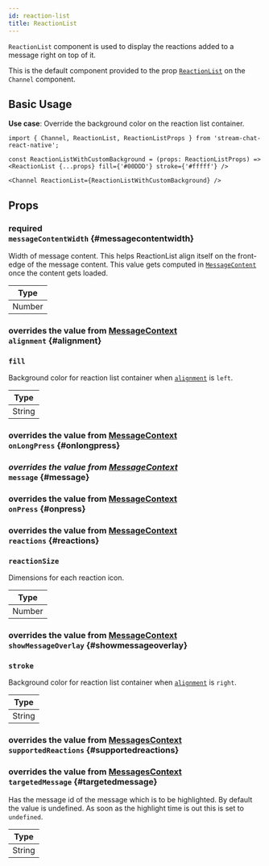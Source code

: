 ```yaml
---
id: reaction-list
title: ReactionList
---
```




`ReactionList` component is used to display the reactions added to a message right on top of it.

This is the default component provided to the prop [`ReactionList`](../../../ui-components/channel#reactionlist) on the `Channel` component.

## Basic Usage

**Use case**: Override the background color on the reaction list container.

```tsx
import { Channel, ReactionList, ReactionListProps } from 'stream-chat-react-native';

const ReactionListWithCustomBackground = (props: ReactionListProps) => <ReactionList {...props} fill={'#00DDD'} stroke={'#fffff'} />

<Channel ReactionList={ReactionListWithCustomBackground} />
```

## Props

### <div class="label required">required</div> `messageContentWidth` {#messagecontentwidth}

Width of message content. This helps ReactionList align itself on the front-edge of the message content.
This value gets computed in [`MessageContent`](../message-content) once the content gets loaded.

| Type   |
| ------ |
| Number |

### <div class="description">overrides the value from [MessageContext](../../../state-and-offline-support/contexts/message-context#alignment)</div> `alignment` {#alignment}

<Alignment />

### `fill`

Background color for reaction list container when [`alignment`](#alignment) is `left`.

| Type   |
| ------ |
| String |

<!-- ### radius -->

### <div class="description">overrides the value from [MessageContext](../../../state-and-offline-support/contexts/message-context#onlongpress)</div> `onLongPress` {#onlongpress}

<OnLongPress />

### <div class="label description">_overrides the value from [MessageContext](../../../state-and-offline-support/contexts/message-context#message)_</div> `message` {#message}

<MessageProp />

### <div class="description">overrides the value from [MessageContext](../../../state-and-offline-support/contexts/message-context#onpress)</div> `onPress` {#onpress}

<OnPress />

### <div class="description">overrides the value from [MessageContext](../../../state-and-offline-support/contexts/message-context#reactions)</div> `reactions` {#reactions}

<Reactions />

### `reactionSize`

Dimensions for each reaction icon.

| Type   |
| ------ |
| Number |

### <div class="description">overrides the value from [MessageContext](../../../state-and-offline-support/contexts/message-context#showmessageoverlay)</div> `showMessageOverlay` {#showmessageoverlay}

<ShowMessageOverlay />

### `stroke`

Background color for reaction list container when [`alignment`](#alignment) is `right`.

| Type   |
| ------ |
| String |

<!-- ### strokeSize -->

### <div class="description">overrides the value from [MessagesContext](../../../state-and-offline-support/contexts/messages-context#supportedreactions)</div> `supportedReactions` {#supportedreactions}

<SupportedReactions />

### <div class="description">overrides the value from [MessagesContext](../../../state-and-offline-support/contexts/messages-context#targetedmessage)</div> `targetedMessage` {#targetedmessage}

Has the message id of the message which is to be highlighted. By default the value is undefined. As soon as the highlight time is out this is set to `undefined`.

| Type   |
| ------ |
| String |
